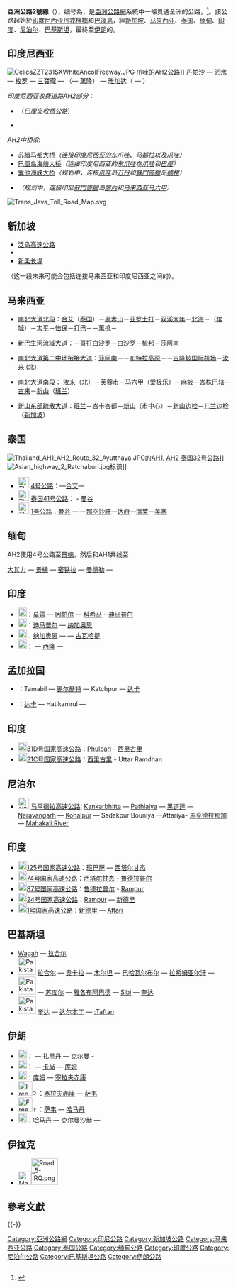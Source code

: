 {{泛亚公路信息框
|number=2
}}
{{Infobox road2
| country     = ASIA
| length={{convert|13177|km|mi|lk=on}}
| type        = AH
| route       = 2
| map         = Asian Highway 2.png
| direction_a = 东
| terminus_a  = {{INA}}[[丹帕沙|丹帕沙]]
| junction    = 
| direction_b = 西
| terminus_b  = {{IRN}}{{link-en|Khosravi|Khosravi, Kermanshah}}
| countries   = {{INA}}<br />{{SGP}}<br />{{MYS}}<br />{{THA}}<br />{{MMR}}<br />{{IND}}<br />{{BGD}}<br />{{NEP}}<br />{{PAK}}<br />{{IRN}}
}}
'''亞洲公路2號線'''（{{lang-en|'''Asian Highway 2'''}}），编号為{{Asian Highway nopic|2}}，是[[亞洲公路網|亞洲公路網]]系統中一條贯通全洲的公路，{{convert|13177|km|mi}}<ref name="AHH">{{cite web|title=亚洲公路手册（Asian Highway Handbook）|url=http://www.unescap.org/sites/default/files/Full%20version.pdf|publisher=''[[联合国亚洲及太平洋经济社会委员会|联合国亚洲及太平洋经济社会委员会]]（UNESCAP）''|accessdate=2014-05|year=2003|language=en|archive-date=2014-04-07|archive-url=https://web.archive.org/web/20140407070358/http://www.unescap.org/sites/default/files/Full%20version.pdf|dead-url=no}}</ref>。該公路起始於[[印度尼西亚|印度尼西亚]][[丹戎檳榔|丹戎檳榔]]和[[巴淡島|巴淡島]]，經[[新加坡|新加坡]]、[[马来西亚|马来西亚]]、[[泰国|泰国]]、[[缅甸|缅甸]]、[[印度|印度]]、[[尼泊尔|尼泊尔]]、[[巴基斯坦|巴基斯坦]]，最終至[[伊朗|伊朗]]的{{link-en|Khosravi|Khosravi, Kermanshah}}。

==印度尼西亚==
[[File:CelicaZZT231SXWhiteAncolFreeway.JPG|thumb]] [[爪哇|爪哇]]的AH2公路]]
[[丹帕沙|丹帕沙]] — [[泗水_(印尼)|泗水]] — [[梭罗市|梭罗]] — [[三寶瓏|三寶瓏]] — {{link-en|芝坎佩|Cikampek}}（— [[萬隆|萬隆]]） — [[雅加达|雅加达]]（ — {{link-en|默拉克|Merak}}）

''印度尼西亚收费道路AH2部分：''
* {{tsl|id|Jalan Tol Bali Mandara|Bali Mandara收费公路}}（''巴厘岛收费公路''）
* {{tsl|id|Jalan Tol Trans Jawa|爪哇岛收费公路}}

''AH2中桥梁:''
* [[苏腊马都大桥|苏腊马都大桥]]''（连接印度尼西亚的[[东爪哇|东爪哇]]、[[马都拉|马都拉]]以及[[爪哇|爪哇]]）''
* [[巴厘岛海峡大桥|巴厘岛海峡大桥]]''（连接印度尼西亚的[[东爪哇|东爪哇]]在[[爪哇|爪哇]]和[[巴厘|巴厘]]）''
* [[巽他海峡大桥|巽他海峡大桥]]''（规划中，连接[[爪哇|爪哇]]岛[[万丹省|万丹]]和[[蘇門答臘|蘇門答臘]]岛[[楠榜省|楠榜]]）''
* {{link-en|馬六甲海峽大橋|Malacca Strait Bridge}}''（规划中，连接印尼[[蘇門答臘|蘇門答臘]]岛[[廖內省|廖內]]和[[马来西亚|马来西亚]][[马六甲|马六甲]]）''
[[File:Trans_Java_Toll_Road_Map.svg|thumb]]
{{clear}}

==新加坡==
*[[泛岛高速公路|泛岛高速公路]]
*{{link-en|武吉知马高速公路|Bukit Timah Expressway}}
* [[新柔长堤|新柔长堤]]

（这一段未来可能会包括连接马来西亚和印度尼西亚之间的{{link-en|馬六甲海峽大橋|Malacca Strait Bridge}}）。

==马来西亚==
*{{MES-E|1}} [[南北大道北段|南北大道北段]]：[[合艾|合艾]]（[[泰国|泰国]]）－[[黑木山|黑木山]]－[[亚罗士打|亚罗士打]]－[[双溪大年|双溪大年]]－[[北海_(马来西亚)|北海]]－（[[槟城|槟城]]）－[[太平_(霹雳)|太平]]－[[怡保|怡保]]－[[打巴|打巴]]－{{tsl|ms|Tanjung Malim|丹绒马林}}－[[萬撓|萬撓]]－{{tsl|ms|Bukit Lanjan|武吉兰樟}} 
*{{MES-E|1}} [[新巴生河流域大道|新巴生河流域大道]]：{{tsl|ms|Bukit Lanjan|武吉兰樟}}－[[哥打白沙罗|哥打白沙罗]]－[[白沙罗_(雪兰莪)|白沙罗]]－[[梳邦|梳邦]]－[[莎阿南|莎阿南]]
*{{MES-E|6}} [[南北大道第二中环衔接大道|南北大道第二中环衔接大道]]：[[莎阿南|莎阿南]]－{{tsl|ms|UEP Subang Jaya|梳邦再也UEP区}}－[[布特拉高原|布特拉高原]]－{{tsl|ms|Bandar Saujana Putra|仁嘉隆太子城}}－[[吉隆坡国际机场|吉隆坡国际机场]]－[[汝来|汝来]] (北)
*{{MES-E|2}} [[南北大道南段|南北大道南段]]： [[汝来|汝来]]（北）－[[芙蓉市|芙蓉市]]－[[马六甲|马六甲]]（[[爱极乐|爱极乐]]）－[[麻坡|麻坡]]－[[峇株巴辖|峇株巴辖]]－[[古来|古来]]－[[新山|新山]]（[[地不佬|班兰]]）
*{{MES-E|14}} [[新山东部疏散大道|新山东部疏散大道]]：[[地不佬|班兰]]－峇卡峇都－[[新山|新山]]（市中心）－[[苏丹依斯干达大厦|新山边检]]－[[兀兰|兀兰]]边检（[[新加坡|新加坡]]）

==泰国==
[[File:Thailand_AH1_AH2_Route_32_Ayutthaya.JPG|thumb]]的[[亚洲公路1号线|AH1]], [[亚洲公路2号线|AH2]] [[国道32号_(泰国)|泰国32号公路]]]]
[[File:Asian_highway_2_Ratchaburi.jpg|left]]标识]]
*[[File:Thai_Highway-4.svg|25px]] [[碧甲盛路|4号公路]]：{{link-en|沙道|Amphoe Sadao}}—[[合艾|合艾]]—{{link-en|博他仑|Phatthalung}}
*[[File:Thai_Highway-41.svg|25px]] [[国道32号_(泰国)|泰国41号公路]]：{{link-en|博他仑|Phatthalung}} - [[曼谷|曼谷]]
*[[File:Thai_Highway-1.svg|25px]] [[拍鳳裕庭路|1号公路]]：[[曼谷|曼谷]] — {{link-en|邦芭茵|Bang Pa-in}}—[[那空沙旺|那空沙旺]]—[[达府|达府]]—[[清莱|清莱]]—[[美塞|美塞]]
{{clear}}

==缅甸==
AH2使用4号公路至[[景棟|景棟]]，然后和AH1共线至{{link-en|德穆|Tamu, Burma}}

[[大其力|大其力]] — [[景棟|景棟]] — [[密铁拉|密铁拉]] — [[曼德勒|曼德勒]] — {{link-en|德穆|Tamu, Burma}}

==印度==
*[[File:Road_marker_IN_NH.svg|20px]]{{tsl|bn|৩৯ নং জাতীয় সড়ক (ভারত)|39号国家高速公路}}：[[莫雷|莫雷]] — [[因帕尔|因帕尔]] — [[科希马|科希马]] - [[迪马普尔|迪马普尔]]
*[[File:Road_marker_IN_NH.svg|20px]]{{tsl|bn|৩৬ নং জাতীয় সড়ক (ভারত)|36号国家高速公路}}：[[迪马普尔|迪马普尔]] — [[纳加奥恩|纳加奥恩]]
*[[File:Road_marker_IN_NH.svg|20px]]{{tsl|bn|৩৭ নং জাতীয় সড়ক (ভারত)|37号国家高速公路}}：[[纳加奥恩|纳加奥恩]] — {{tsl|ca|Jorabat|Jorabat}} — [[古瓦哈提|古瓦哈提]] 
*[[File:Road_marker_IN_NH.svg|20px]]{{tsl|te|జాతీయ రహదారి 40 (భారతదేశం)|40号国家高速公路}}：{{tsl|ca|Jorabat|Jorabat}} — [[西隆|西隆]] — {{tsl|gu|દાવકી, મેઘાલય|Jorabat}}

==孟加拉国==
*{{Road number|N2|#347235|white}}：Tamabil — [[锡尔赫特|锡尔赫特]] — Katchpur — [[达卡|达卡]]
*{{Road number|N5|#347235|white}}：[[达卡|达卡]] — Hatikamrul — {{tsl|bn|বাংলাবান্ধা ইউনিয়ন|Banglabandha}}

==印度==
*[[File:Road_marker_IN_NH.svg|20px]][[31D号国家高速公路|31D号国家高速公路]]：[[Phulbari|Phulbari]] - [[西里古里|西里古里]]
*[[File:Road_marker_IN_NH.svg|20px]][[31C号国家高速公路|31C号国家高速公路]]：[[西里古里|西里古里]] - Uttar Ramdhan

==尼泊尔==
*[[File:NPL_H01.svg|25px]] [[马亨德拉高速公路|马亨德拉高速公路]]: [[Kankarbhitta|Kankarbhitta]] — [[Pathlaiya|Pathlaiya]] — [[黑道達|黑道達]] — [[Narayangarh|Narayangarh]] — [[Kohalpur|Kohalpur]] — Sadakpur Bouniya —Attariya- [[馬亨德拉那加|馬亨德拉那加]] — [[Mahakali_River|Mahakali River]]

==印度==
*[[File:Road_marker_IN_NH.svg|20px]][[125号国家高速公路|125号国家高速公路]]：[[班巴萨|班巴萨]] — [[西塔尔甘杰|西塔尔甘杰]]
*[[File:Road_marker_IN_NH.svg|20px]][[74号国家高速公路|74号国家高速公路]]：[[西塔尔甘杰|西塔尔甘杰]] - [[鲁德拉普尔|鲁德拉普尔]]
*[[File:Road_marker_IN_NH.svg|20px]][[87号国家高速公路|87号国家高速公路]]：[[鲁德拉普尔|鲁德拉普尔]] - [[Rampur|Rampur]]
*[[File:Road_marker_IN_NH.svg|20px]][[24号国家高速公路|24号国家高速公路]]：[[Rampur|Rampur]] — [[新德里|新德里]] 
*[[File:Road_marker_IN_NH.svg|20px]][[1号国家高速公路|1号国家高速公路]]：[[新德里|新德里]] — [[Attari|Attari]]

==巴基斯坦==
* [[Wagah|Wagah]] — [[拉合尔|拉合尔]]
* [[File:Pakistan_N-5.svg|40px]] [[拉合尔|拉合尔]] — [[奥卡拉|奥卡拉]] — [[木尔坦|木尔坦]] — [[巴哈瓦尔布尔|巴哈瓦尔布尔]] — [[拉希姆亚尔汗|拉希姆亚尔汗]] — {{link-en|罗赫里|Rohri}}
* [[File:Pakistan_N-65.svg|40px]] {{link-en|罗赫里|Rohri}} — [[苏库尔|苏库尔]] — [[雅各布阿巴德|雅各布阿巴德]] — [[Sibi|Sibi]] — [[奎达|奎达]]
* [[File:Pakistan_N-40.svg|40px]] [[奎达|奎达]] — [[达尔本丁|达尔本丁]]  — [[:Taftan|:Taftan]]

==伊朗==
*[[File:Road84.png|20px]]：{{link-en|米尔贾韦|Mirjaveh}} — [[扎黑丹|扎黑丹]] — [[克尔曼|克尔曼]] - {{link-en|阿纳尔|Anar, Iran}}
*[[File:Road71.png|20px]]：{{link-en|阿纳尔|Anar, Iran}} — [[卡尚|卡尚]] — [[库姆|库姆]]
*[[File:Road56.png|20px]]：[[库姆|库姆]] — [[塞拉夫赤康|塞拉夫赤康]]
*[[File:Freeway_in_Iran.png|32px]][[File:Road5.png|13px]]：[[塞拉夫赤康|塞拉夫赤康]] — [[萨韦|萨韦]]
*[[File:Freeway_in_Iran.png|32px]][[File:Iran_Freeway_6.png|13px]]：[[萨韦|萨韦]] — [[哈马丹|哈马丹]]
*[[File:Road48.png|20px]]：[[哈马丹|哈马丹]] — [[克尔曼沙赫|克尔曼沙赫]] — {{Link-en|Khosravi|Khosravi, Kermanshah}}

== 伊拉克 ==
* [[File:Mashreq-M40.gif|30px]][[File:Road_5-IRQ.png|60px]] {{Link-en|5号高速公路|Highway 5 (Iraq)}}

== 參考文獻 ==
{{Reflist}}
{{Commons category|AH2}}
{{-}}
{{亞洲公路網}}
[[Category:亞洲公路網|Category:亞洲公路網]]
[[Category:印尼公路|Category:印尼公路]]
[[Category:新加坡公路|Category:新加坡公路]]
[[Category:马来西亚公路|Category:马来西亚公路]]
[[Category:泰国公路|Category:泰国公路]]
[[Category:缅甸公路|Category:缅甸公路]]
[[Category:印度公路|Category:印度公路]]
[[Category:尼泊尔公路|Category:尼泊尔公路]]
[[Category:巴基斯坦公路|Category:巴基斯坦公路]]
[[Category:伊朗公路|Category:伊朗公路]]